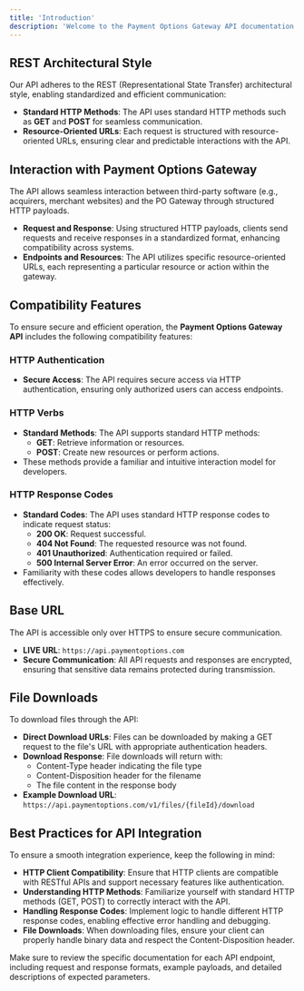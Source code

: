 ```yaml
---
title: 'Introduction'
description: 'Welcome to the Payment Options Gateway API documentation. This API follows RESTful principles, providing a secure and efficient way for third-party software (such as acquirers or merchant websites) to interact with the Payment Options Gateway.'
---
```


## **REST Architectural Style**

Our API adheres to the REST (Representational State Transfer) architectural style, enabling standardized and efficient communication:

- **Standard HTTP Methods**: The API uses standard HTTP methods such as **GET** and **POST** for seamless communication.
- **Resource-Oriented URLs**: Each request is structured with resource-oriented URLs, ensuring clear and predictable interactions with the API.


## **Interaction with Payment Options Gateway**

The API allows seamless interaction between third-party software (e.g., acquirers, merchant websites) and the PO Gateway through structured HTTP payloads.

- **Request and Response**: Using structured HTTP payloads, clients send requests and receive responses in a standardized format, enhancing compatibility across systems.
- **Endpoints and Resources**: The API utilizes specific resource-oriented URLs, each representing a particular resource or action within the gateway.


## **Compatibility Features**

To ensure secure and efficient operation, the **Payment Options Gateway API** includes the following compatibility features:

### **HTTP Authentication**

- **Secure Access**: The API requires secure access via HTTP authentication, ensuring only authorized users can access endpoints.

### **HTTP Verbs**

- **Standard Methods**: The API supports standard HTTP methods:
  - **GET**: Retrieve information or resources.
  - **POST**: Create new resources or perform actions.
- These methods provide a familiar and intuitive interaction model for developers.

### **HTTP Response Codes**

- **Standard Codes**: The API uses standard HTTP response codes to indicate request status:
  - **200 OK**: Request successful.
  - **404 Not Found**: The requested resource was not found.
  - **401 Unauthorized**: Authentication required or failed.
  - **500 Internal Server Error**: An error occurred on the server.
- Familiarity with these codes allows developers to handle responses effectively.

## **Base URL**

The API is accessible only over HTTPS to ensure secure communication.

- **LIVE URL**: `https://api.paymentoptions.com`
- **Secure Communication**: All API requests and responses are encrypted, ensuring that sensitive data remains protected during transmission.

## **File Downloads**

To download files through the API:

- **Direct Download URLs**: Files can be downloaded by making a GET request to the file's URL with appropriate authentication headers.
- **Download Response**: File downloads will return with:
  - Content-Type header indicating the file type
  - Content-Disposition header for the filename
  - The file content in the response body
- **Example Download URL**: `https://api.paymentoptions.com/v1/files/{fileId}/download`

## **Best Practices for API Integration**

To ensure a smooth integration experience, keep the following in mind:

- **HTTP Client Compatibility**: Ensure that HTTP clients are compatible with RESTful APIs and support necessary features like authentication.
- **Understanding HTTP Methods**: Familiarize yourself with standard HTTP methods (GET, POST) to correctly interact with the API.
- **Handling Response Codes**: Implement logic to handle different HTTP response codes, enabling effective error handling and debugging.
- **File Downloads**: When downloading files, ensure your client can properly handle binary data and respect the Content-Disposition header.

<Callout title="Note" emoji="information">
  Make sure to review the specific documentation for each API endpoint, including request and response formats, example payloads, and detailed descriptions of expected parameters.
</Callout>
